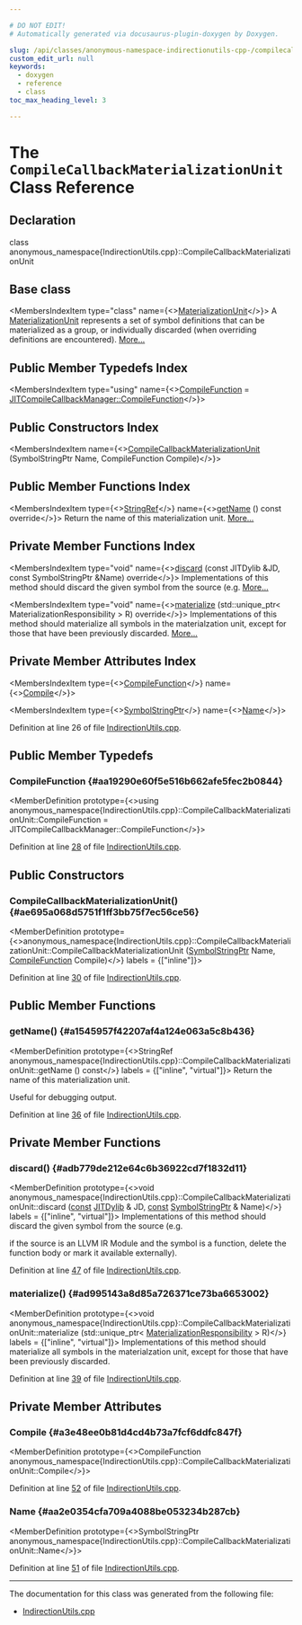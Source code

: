 ```yaml
---

# DO NOT EDIT!
# Automatically generated via docusaurus-plugin-doxygen by Doxygen.

slug: /api/classes/anonymous-namespace-indirectionutils-cpp-/compilecallbackmaterializationunit
custom_edit_url: null
keywords:
  - doxygen
  - reference
  - class
toc_max_heading_level: 3

---
```





# The `CompileCallbackMaterializationUnit` Class Reference

<DoxygenPage pluginConfig={pluginConfig}>



## Declaration

<CodeBlock>class anonymous_namespace{IndirectionUtils.cpp}::CompileCallbackMaterializationUnit</CodeBlock>

## Base class

<MembersIndex>

<MembersIndexItem
  type="class"
  name={<><a href="/docs/api/classes/llvm/orc/materializationunit">MaterializationUnit</a></>}>
A <a href="/docs/api/classes/llvm/orc/materializationunit">MaterializationUnit</a> represents a set of symbol definitions that can be materialized as a group, or individually discarded (when overriding definitions are encountered). <a href="/docs/api/classes/llvm/orc/materializationunit/#details">More...</a>
</MembersIndexItem>

</MembersIndex>

## Public Member Typedefs Index

<MembersIndex>

<MembersIndexItem
  type="using"
  name={<><a href="#aa19290e60f5e516b662afe5fec2b0844">CompileFunction</a> = <a href="/docs/api/classes/llvm/orc/jitcompilecallbackmanager/#afa6f454c5f9c4f70ea94718a2e5a03b4">JITCompileCallbackManager::CompileFunction</a></>}>
</MembersIndexItem>

</MembersIndex>

## Public Constructors Index

<MembersIndex>

<MembersIndexItem
  name={<><a href="#ae695a068d5751f1ff3bb75f7ec56ce56">CompileCallbackMaterializationUnit</a> (SymbolStringPtr Name, CompileFunction Compile)</>}>
</MembersIndexItem>

</MembersIndex>

## Public Member Functions Index

<MembersIndex>

<MembersIndexItem
  type={<><a href="/docs/api/classes/llvm/stringref">StringRef</a></>}
  name={<><a href="#a1545957f42207af4a124e063a5c8b436">getName</a> () const override</>}>
Return the name of this materialization unit. <a href="#a1545957f42207af4a124e063a5c8b436">More...</a>
</MembersIndexItem>

</MembersIndex>

## Private Member Functions Index

<MembersIndex>

<MembersIndexItem
  type="void"
  name={<><a href="#adb779de212e64c6b36922cd7f1832d11">discard</a> (const JITDylib &amp;JD, const SymbolStringPtr &amp;Name) override</>}>
Implementations of this method should discard the given symbol from the source (e.g. <a href="#adb779de212e64c6b36922cd7f1832d11">More...</a>
</MembersIndexItem>

<MembersIndexItem
  type="void"
  name={<><a href="#ad995143a8d85a726371ce73ba6653002">materialize</a> (std::unique&#95;ptr&lt; MaterializationResponsibility &gt; R) override</>}>
Implementations of this method should materialize all symbols in the materialzation unit, except for those that have been previously discarded. <a href="#ad995143a8d85a726371ce73ba6653002">More...</a>
</MembersIndexItem>

</MembersIndex>

## Private Member Attributes Index

<MembersIndex>

<MembersIndexItem
  type={<><a href="#aa19290e60f5e516b662afe5fec2b0844">CompileFunction</a></>}
  name={<><a href="#a3e48ee0b81d4cd4b73a7fcf6ddfc847f">Compile</a></>}>
</MembersIndexItem>

<MembersIndexItem
  type={<><a href="/docs/api/classes/llvm/orc/symbolstringptr">SymbolStringPtr</a></>}
  name={<><a href="#aa2e0354cfa709a4088be053234b287cb">Name</a></>}>
</MembersIndexItem>

</MembersIndex>


Definition at line 26 of file <a href="/docs/api/files/lib/lib/executionengine/lib/executionengine/orc/indirectionutils-cpp">IndirectionUtils.cpp</a>.

<SectionDefinition>

## Public Member Typedefs

### CompileFunction {#aa19290e60f5e516b662afe5fec2b0844}

<MemberDefinition
  prototype={<>using anonymous&#95;namespace&#123;IndirectionUtils.cpp&#125;::CompileCallbackMaterializationUnit::CompileFunction =  JITCompileCallbackManager::CompileFunction</>}>

Definition at line <a href="/docs/api/files/lib/lib/executionengine/lib/executionengine/orc/indirectionutils-cpp/#l00028">28</a> of file <a href="/docs/api/files/lib/lib/executionengine/lib/executionengine/orc/indirectionutils-cpp">IndirectionUtils.cpp</a>.
</MemberDefinition>

</SectionDefinition>

<SectionDefinition>

## Public Constructors

### CompileCallbackMaterializationUnit() {#ae695a068d5751f1ff3bb75f7ec56ce56}

<MemberDefinition
  prototype={<>anonymous&#95;namespace&#123;IndirectionUtils.cpp&#125;::CompileCallbackMaterializationUnit::CompileCallbackMaterializationUnit (<a href="/docs/api/classes/llvm/orc/symbolstringptr">SymbolStringPtr</a> Name, <a href="#aa19290e60f5e516b662afe5fec2b0844">CompileFunction</a> Compile)</>}
  labels = {["inline"]}>

Definition at line <a href="/docs/api/files/lib/lib/executionengine/lib/executionengine/orc/indirectionutils-cpp/#l00030">30</a> of file <a href="/docs/api/files/lib/lib/executionengine/lib/executionengine/orc/indirectionutils-cpp">IndirectionUtils.cpp</a>.
</MemberDefinition>

</SectionDefinition>

<SectionDefinition>

## Public Member Functions

### getName() {#a1545957f42207af4a124e063a5c8b436}

<MemberDefinition
  prototype={<>StringRef anonymous&#95;namespace&#123;IndirectionUtils.cpp&#125;::CompileCallbackMaterializationUnit::getName () const</>}
  labels = {["inline", "virtual"]}>
Return the name of this materialization unit.

Useful for debugging output.

Definition at line <a href="/docs/api/files/lib/lib/executionengine/lib/executionengine/orc/indirectionutils-cpp/#l00036">36</a> of file <a href="/docs/api/files/lib/lib/executionengine/lib/executionengine/orc/indirectionutils-cpp">IndirectionUtils.cpp</a>.
</MemberDefinition>

</SectionDefinition>

<SectionDefinition>

## Private Member Functions

### discard() {#adb779de212e64c6b36922cd7f1832d11}

<MemberDefinition
  prototype={<>void anonymous&#95;namespace&#123;IndirectionUtils.cpp&#125;::CompileCallbackMaterializationUnit::discard (<a href="/docs/api/files/lib/lib/target/lib/target/aarch64/aarch64promoteconstant-cpp/#a90f8350fecae261c25be85d38b451bff">const</a> <a href="/docs/api/classes/llvm/orc/jitdylib">JITDylib</a> &amp; JD, <a href="/docs/api/files/lib/lib/target/lib/target/aarch64/aarch64promoteconstant-cpp/#a90f8350fecae261c25be85d38b451bff">const</a> <a href="/docs/api/classes/llvm/orc/symbolstringptr">SymbolStringPtr</a> &amp; Name)</>}
  labels = {["inline", "virtual"]}>
Implementations of this method should discard the given symbol from the source (e.g.

if the source is an LLVM IR Module and the symbol is a function, delete the function body or mark it available externally).

Definition at line <a href="/docs/api/files/lib/lib/executionengine/lib/executionengine/orc/indirectionutils-cpp/#l00047">47</a> of file <a href="/docs/api/files/lib/lib/executionengine/lib/executionengine/orc/indirectionutils-cpp">IndirectionUtils.cpp</a>.
</MemberDefinition>

### materialize() {#ad995143a8d85a726371ce73ba6653002}

<MemberDefinition
  prototype={<>void anonymous&#95;namespace&#123;IndirectionUtils.cpp&#125;::CompileCallbackMaterializationUnit::materialize (std::unique&#95;ptr&lt; <a href="/docs/api/classes/llvm/orc/materializationresponsibility">MaterializationResponsibility</a> &gt; R)</>}
  labels = {["inline", "virtual"]}>
Implementations of this method should materialize all symbols in the materialzation unit, except for those that have been previously discarded.

Definition at line <a href="/docs/api/files/lib/lib/executionengine/lib/executionengine/orc/indirectionutils-cpp/#l00039">39</a> of file <a href="/docs/api/files/lib/lib/executionengine/lib/executionengine/orc/indirectionutils-cpp">IndirectionUtils.cpp</a>.
</MemberDefinition>

</SectionDefinition>

<SectionDefinition>

## Private Member Attributes

### Compile {#a3e48ee0b81d4cd4b73a7fcf6ddfc847f}

<MemberDefinition
  prototype={<>CompileFunction anonymous&#95;namespace&#123;IndirectionUtils.cpp&#125;::CompileCallbackMaterializationUnit::Compile</>}>

Definition at line <a href="/docs/api/files/lib/lib/executionengine/lib/executionengine/orc/indirectionutils-cpp/#l00052">52</a> of file <a href="/docs/api/files/lib/lib/executionengine/lib/executionengine/orc/indirectionutils-cpp">IndirectionUtils.cpp</a>.
</MemberDefinition>

### Name {#aa2e0354cfa709a4088be053234b287cb}

<MemberDefinition
  prototype={<>SymbolStringPtr anonymous&#95;namespace&#123;IndirectionUtils.cpp&#125;::CompileCallbackMaterializationUnit::Name</>}>

Definition at line <a href="/docs/api/files/lib/lib/executionengine/lib/executionengine/orc/indirectionutils-cpp/#l00051">51</a> of file <a href="/docs/api/files/lib/lib/executionengine/lib/executionengine/orc/indirectionutils-cpp">IndirectionUtils.cpp</a>.
</MemberDefinition>

</SectionDefinition>

<hr/>

The documentation for this class was generated from the following file:

<ul>
<li><a href="/docs/api/files/lib/lib/executionengine/lib/executionengine/orc/indirectionutils-cpp">IndirectionUtils.cpp</a></li>
</ul>

</DoxygenPage>
